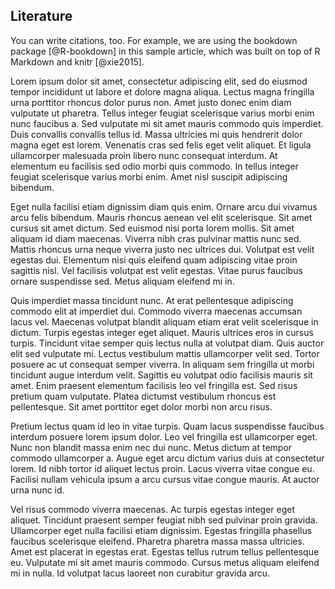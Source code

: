 ## Literature

You can write citations, too. For example, we are using the bookdown package [@R-bookdown] in this sample article, which was built on top of R Markdown and knitr [@xie2015].

Lorem ipsum dolor sit amet, consectetur adipiscing elit, sed do eiusmod tempor incididunt ut labore et dolore magna aliqua. Lectus magna fringilla urna porttitor rhoncus dolor purus non. Amet justo donec enim diam vulputate ut pharetra. Tellus integer feugiat scelerisque varius morbi enim nunc faucibus a. Sed vulputate mi sit amet mauris commodo quis imperdiet. Duis convallis convallis tellus id. Massa ultricies mi quis hendrerit dolor magna eget est lorem. Venenatis cras sed felis eget velit aliquet. Et ligula ullamcorper malesuada proin libero nunc consequat interdum. At elementum eu facilisis sed odio morbi quis commodo. In tellus integer feugiat scelerisque varius morbi enim. Amet nisl suscipit adipiscing bibendum.

Eget nulla facilisi etiam dignissim diam quis enim. Ornare arcu dui vivamus arcu felis bibendum. Mauris rhoncus aenean vel elit scelerisque. Sit amet cursus sit amet dictum. Sed euismod nisi porta lorem mollis. Sit amet aliquam id diam maecenas. Viverra nibh cras pulvinar mattis nunc sed. Mattis rhoncus urna neque viverra justo nec ultrices dui. Volutpat est velit egestas dui. Elementum nisi quis eleifend quam adipiscing vitae proin sagittis nisl. Vel facilisis volutpat est velit egestas. Vitae purus faucibus ornare suspendisse sed. Metus aliquam eleifend mi in.

Quis imperdiet massa tincidunt nunc. At erat pellentesque adipiscing commodo elit at imperdiet dui. Commodo viverra maecenas accumsan lacus vel. Maecenas volutpat blandit aliquam etiam erat velit scelerisque in dictum. Turpis egestas integer eget aliquet. Mauris ultrices eros in cursus turpis. Tincidunt vitae semper quis lectus nulla at volutpat diam. Quis auctor elit sed vulputate mi. Lectus vestibulum mattis ullamcorper velit sed. Tortor posuere ac ut consequat semper viverra. In aliquam sem fringilla ut morbi tincidunt augue interdum velit. Sagittis eu volutpat odio facilisis mauris sit amet. Enim praesent elementum facilisis leo vel fringilla est. Sed risus pretium quam vulputate. Platea dictumst vestibulum rhoncus est pellentesque. Sit amet porttitor eget dolor morbi non arcu risus.

Pretium lectus quam id leo in vitae turpis. Quam lacus suspendisse faucibus interdum posuere lorem ipsum dolor. Leo vel fringilla est ullamcorper eget. Nunc non blandit massa enim nec dui nunc. Metus dictum at tempor commodo ullamcorper a. Augue eget arcu dictum varius duis at consectetur lorem. Id nibh tortor id aliquet lectus proin. Lacus viverra vitae congue eu. Facilisi nullam vehicula ipsum a arcu cursus vitae congue mauris. At auctor urna nunc id.

Vel risus commodo viverra maecenas. Ac turpis egestas integer eget aliquet. Tincidunt praesent semper feugiat nibh sed pulvinar proin gravida. Ullamcorper eget nulla facilisi etiam dignissim. Egestas fringilla phasellus faucibus scelerisque eleifend. Pharetra pharetra massa massa ultricies. Amet est placerat in egestas erat. Egestas tellus rutrum tellus pellentesque eu. Vulputate mi sit amet mauris commodo. Cursus metus aliquam eleifend mi in nulla. Id volutpat lacus laoreet non curabitur gravida arcu.
